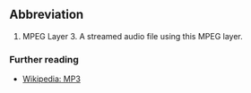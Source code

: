 ==Abbreviation ==

#MPEG Layer 3.  A streamed audio file using this MPEG layer.

=== Further reading ===
*[[en:MP3|Wikipedia: MP3]]